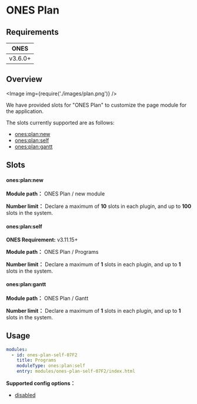# ONES Plan

## Requirements

|  ONES   |
| :-----: |
| v3.6.0+ |

## Overview

<Image img={require('./images/plan.png')} />

We have provided slots for "ONES Plan" to customize the page module for the application.

The slots currently supported are as follows:

- [ones:plan:new](#onesplannew)
- [ones:plan:self](#onesplanself)
- [ones:plan:gantt](#onesplangantt)

## Slots

#### ones:plan:new

**Module path：** ONES Plan / new module

**Number limit：** Declare a maximum of **10** slots in each plugin, and up to **100** slots in the system.

#### ones:plan:self

**ONES Requirement:** v3.11.15+

**Module path：** ONES Plan / Programs

**Number limit：** Declare a maximum of **1** slots in each plugin, and up to **1** slots in the system.

#### ones:plan:gantt

**Module path：** ONES Plan / Gantt

**Number limit：** Declare a maximum of **1** slots in each plugin, and up to **1** slots in the system.

## Usage

```yaml
modules:
  - id: ones-plan-self-07F2
    title: Programs
    moduleType: ones:plan:self
    entry: modules/ones-plan-self-07F2/index.html
```

**Supported config options：**

- [disabled](../../../../reference/config/plugin.yaml#disabled)
